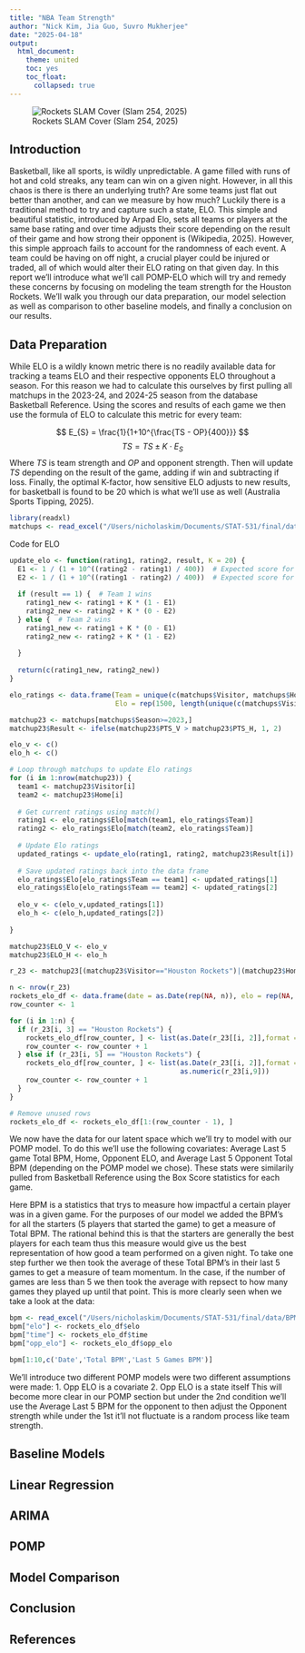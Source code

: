 ```yaml
---
title: "NBA Team Strength"
author: "Nick Kim, Jia Guo, Suvro Mukherjee"
date: "2025-04-18"
output:
  html_document:
    theme: united
    toc: yes
    toc_float:
      collapsed: true
---
```


![Rockets SLAM Cover (Slam 254, 2025)](https://drive.google.com/uc?export=view&id=1pIHphgVGkqYD_Y30jos5B0bPQg4v1u3O)

## Introduction

Basketball, like all sports, is wildly unpredictable. A game filled with runs of hot and cold streaks, any team can win on a given night. However, in all this chaos is there is there an underlying truth? Are some teams just flat out better than another, and can we measure by how much? Luckily there is a traditional method to try and capture such a state, ELO. This simple and beautiful statistic, introduced by Arpad Elo, sets all teams or players at the same base rating and over time adjusts their score depending on the result of their game and how strong their opponent is (Wikipedia, 2025). However, this simple approach fails to account for the randomness of each event. A team could be having on off night, a crucial player could be injured or traded, all of which would alter their ELO rating on that given day. In this report we'll introduce what we'll call POMP-ELO which will try and remedy these concerns by focusing on modeling the team strength for the Houston Rockets. We'll walk you through our data preparation, our model selection as well as comparison to other baseline models, and finally a conclusion on our results. 

## Data Preparation 

While ELO is a wildly known metric there is no readily available data for tracking a teams ELO and their respective opponents ELO throughout a season. For this reason we had to calculate this ourselves by first pulling all matchups in the 2023-24, and 2024-25 season from the database Basketball Reference. Using the scores and results of each game we then use the formula of ELO to calculate this metric for every team:

$$
E_{S} = \frac{1}{1+10^{\frac{TS - OP}{400}}}
$$
$$
TS = TS \pm K\cdot E_{S}
$$
Where $TS$ is team strength and $OP$ and opponent strength. Then will update $TS$ depending on the result of the game, adding if win and subtracting if loss. Finally, the optimal K-factor, how sensitive ELO adjusts to new results, for basketball is found to be 20 which is what we'll use as well (Australia Sports Tipping, 2025).

```r
library(readxl)
matchups <- read_excel("/Users/nicholaskim/Documents/STAT-531/final/data/matchups.xlsx")
```

Code for ELO 
```r
update_elo <- function(rating1, rating2, result, K = 20) {
  E1 <- 1 / (1 + 10^((rating2 - rating1) / 400))  # Expected score for team 1
  E2 <- 1 / (1 + 10^((rating1 - rating2) / 400))  # Expected score for team 2
  
  if (result == 1) {  # Team 1 wins
    rating1_new <- rating1 + K * (1 - E1)
    rating2_new <- rating2 + K * (0 - E2)
  } else {  # Team 2 wins
    rating1_new <- rating1 + K * (0 - E1)
    rating2_new <- rating2 + K * (1 - E2)
    
  } 
  
  return(c(rating1_new, rating2_new))
}
```

```r
elo_ratings <- data.frame(Team = unique(c(matchups$Visitor, matchups$Home)),
                          Elo = rep(1500, length(unique(c(matchups$Visitor, matchups$Home)))))

matchup23 <- matchups[matchups$Season>=2023,]
matchup23$Result <- ifelse(matchup23$PTS_V > matchup23$PTS_H, 1, 2)  

elo_v <- c()
elo_h <- c()

# Loop through matchups to update Elo ratings
for (i in 1:nrow(matchup23)) {
  team1 <- matchup23$Visitor[i]
  team2 <- matchup23$Home[i]
  
  # Get current ratings using match()
  rating1 <- elo_ratings$Elo[match(team1, elo_ratings$Team)]
  rating2 <- elo_ratings$Elo[match(team2, elo_ratings$Team)]
  
  # Update Elo ratings
  updated_ratings <- update_elo(rating1, rating2, matchup23$Result[i])
  
  # Save updated ratings back into the data frame
  elo_ratings$Elo[elo_ratings$Team == team1] <- updated_ratings[1]
  elo_ratings$Elo[elo_ratings$Team == team2] <- updated_ratings[2]
  
  elo_v <- c(elo_v,updated_ratings[1])
  elo_h <- c(elo_h,updated_ratings[2])
  
}

matchup23$ELO_V <- elo_v
matchup23$ELO_H <- elo_h

r_23 <- matchup23[(matchup23$Visitor=="Houston Rockets")|(matchup23$Home=="Houston Rockets"),]

n <- nrow(r_23)
rockets_elo_df <- data.frame(date = as.Date(rep(NA, n)), elo = rep(NA, n), opp_elo = rep(NA, n))
row_counter <- 1

for (i in 1:n) {
  if (r_23[i, 3] == "Houston Rockets") {
    rockets_elo_df[row_counter, ] <- list(as.Date(r_23[[i, 2]],format = "%a, %b %d, %Y"), as.numeric(r_23[i, 9]), as.numeric(r_23[i,10]))
    row_counter <- row_counter + 1
  } else if (r_23[i, 5] == "Houston Rockets") {
    rockets_elo_df[row_counter, ] <- list(as.Date(r_23[[i, 2]],format = "%a, %b %d, %Y"), as.numeric(r_23[i, 10]),
                                          as.numeric(r_23[i,9]))
    row_counter <- row_counter + 1
  }
}

# Remove unused rows
rockets_elo_df <- rockets_elo_df[1:(row_counter - 1), ]
```

We now have the data for our latent space which we'll try to model with our POMP model. To do this we'll use the following covariates: Average Last 5 game Total BPM, Home, Opponent ELO, and Average Last 5 Opponent Total BPM (depending on the POMP model we chose). These stats were similarily pulled from Basketball Reference using the Box Score statistics for each game.

Here BPM is a statistics that trys to measure how impactful a certain player was in a given game. For the purposes of our model we added the BPM's for all the starters (5 players that started the game) to get a measure of Total BPM. The rational behind this is that the starters are generally the best players for each team thus this measure would give us the best representation of how good a team performed on a given night. To take one step further we then took the average of these Total BPM's in their last 5 games to get a measure of team momentum. In the case, if the number of games are less than 5 we then took the average with repsect to how many games they played up until that point. This is more clearly seen when we take a look at the data: 

```r
bpm <- read_excel("/Users/nicholaskim/Documents/STAT-531/final/data/BPM.xls")
bpm["elo"] <- rockets_elo_df$elo
bpm["time"] <- rockets_elo_df$time
bpm["opp_elo"] <- rockets_elo_df$opp_elo
```

```r
bpm[1:10,c('Date','Total BPM','Last 5 Games BPM')]
```

We'll introduce two different POMP models were two different assumptions were made: 
1. Opp ELO is a covariate 
2. Opp ELO is a state itself
This will become more clear in our POMP section but under the 2nd condition we'll use the Average Last 5 BPM for the opponent to then adjust the Opponent strength while under the 1st it'll not fluctuate is a random process like team strength. 

## Baseline Models

## Linear Regression 

## ARIMA

## POMP 

## Model Comparison

## Conclusion 

## References


